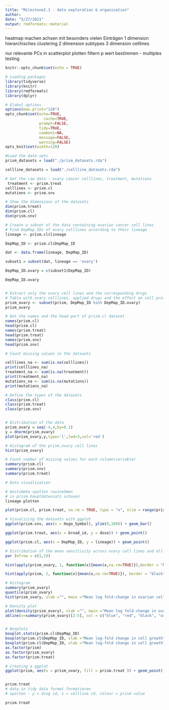 ```yaml
---
title: "Milestone2.1 - data exploration & organisation"
author: 
date: "5/27/2021"
output: rmdformats::material
---
```


heatmap machen 
achsen mit besonders vielen Einträgen
1 dimension hierarchisches clustering
2 dimension subtypes
3 dimension celllines

nur relevante PCs in scatterplot plotten
filtern
p wert bestimmen - multiples testing

```r
knitr::opts_chunk$set(echo = TRUE)

# Loading packages
library(tidyverse)
library(knitr)
library(rmdformats)
library(dplyr)

# Global options
options(max.print="120")
opts_chunk$set(echo=TRUE,
	             cache=TRUE,
               prompt=FALSE,
               tidy=TRUE,
               comment=NA,
               message=FALSE,
               warning=FALSE)
opts_knit$set(width=120)

```

```r
#Load the data sets
prism_datasets = load("./prism_datasets.rda")

cellline_datasets = load("./cellline_datasets.rda")
```

```r
# Get the raw data - ovary cancer celllines, treatment, mutations
 treatment <- prism.treat
celllines <- prism.cl
mutations <- prism.snv

# Show the dimensions of the datasets
dim(prism.treat)
dim(prism.cl)
dim(prism.snv)

# Create a subset of the data containing ovarian cancer cell lines 
# Find DepMap_IDs of ovary celllines according to their lineage
lineage <- prism.cl$lineage

DepMap_ID <- prism.cl$DepMap_ID

dat <- data.frame(lineage, DepMap_ID)

subset1 = subset(dat, lineage == 'ovary')

DepMap_ID.ovary = c(subset1$DepMap_ID)

DepMap_ID.ovary


# Extract only the ovary cell lines and the corresponding drugs
# Table with ovary celllines, applied drugs and the effect on cell proliferation
prism_ovary <- subset(prism, DepMap_ID %in% DepMap_ID.ovary)
prism_ovary

# Get the names and the head part of prism.cl dataset
names(prism.cl)
head(prism.cl)
names(prism.treat)
head(prism.treat)
names(prism.snv)
head(prism.snv)

# Count missing values in the datasets

celllines_na <- sum(is.na(celllines))
print(celllines_na)
treatment_na <- sum(is.na(treatment))
print(treatment_na)
mutations_na <- sum(is.na(mutations))
print(mutations_na)

# Define the types of the datasets
class(prism.cl)
class(prism.treat)
class(prism.snv)


# Distribution of the data
prism_ovary = seq(-4,4,by=0.1)
y = dnorm(prism_ovary)
plot(prism_ovary,y,type='l',lwd=3,col='red')

# Histogram of the prism_ovary cell lines
hist(prism_ovary)

# Count number of missing values for each column(variable)
summary(prism.cl)
summary(prism.snv)
summary(prism.treat)


```


```r

# Data visualization

# bestimmte spalten rausnehmen
# in prism hauptdatensatz schauen
lineage plotten

plot(prism.cl, prism.treat, na.rm = TRUE, type = "o", xlim = range(prism.cl), ylim = range(prism.treat), pch = 16, xlab = "Cancer cell lines", ylab = "Applied drugs")

# Visualizing the datasets with ggplot
ggplot(prism.snv, aes(x = Hugo_Symbol), ylim(0,100)) + geom_bar()

ggplot(prism.treat, aes(x = broad_id, y = dose)) + geom_point()

ggplot(prism.cl, aes(x = DepMap_ID, y = lineage)) + geom_point()

```



```r

# Distribution of the mean sensitivity across ovary cell lines and all drugs
par (mfrow = c(1,2))

hist(apply(prism_ovary, 1, function(x){mean(x,na.rm=TRUE)}),border = "black",col = "lightblue", xlim = c(-0.9,0.1),breaks = 50, main = "Ovary cell lines", xlab = "Mean log fold-change in ovarian cell proliferation")

hist(apply(prism, 2, function(x){mean(x,na.rm=TRUE)}), border = "black",col = "lightblue", xlim = c(-8,1), breaks = 50, main = "Drugs", xlab = "Mean log fold-change in ovarian cell proliferation")

# Histogram
summary(prism_ovary) 
quantile(prism_ovary)
hist(prism_ovary, xlab ="", main ="Mean log fold-change in ovarian cell proliferation"); abline(v=summary(prism_ovary)[2:5], col = c("blue", "red", "black", "orange"), lty=2)

# Density plot
plot(density(prism_ovary), xlab ="", main ="Mean log fold-change in ovarian cell proliferation")
abline(v=summary(prism_ovary)[2:5], col = c("blue", "red", "black", "orange"), lty=2)


# Boxplots
boxplot.stats(prism.cl$DepMap_ID)
boxplot(prism.cl$DepMap_ID, xlab ="Mean log-fold change in cell growth", horizontal = T);abline(v=boxplot.stats(prism.cl)$stats, col = c("blue", "red", "black", "orange","green"), lty=2)
boxplot(prism.cl$DepMap_ID, xlab ="Mean log-fold change in cell growth", horizontal = T);abline(v=boxplot.stats(prism.cl)$stats[c(1,5)], col = c("blue", "red", "black", "orange","green"), lty=2)
as.factor(prism)
as.factor(prism_ovary)
as.factor(prism.treat)

# Creating a ggplot
ggplot(prism, aes(x = prism_ovary, fill = prism.treat )) + geom_point()


prism.treat
# data in tidy data format formatieren 
# spalten - y = drug id, x = cellline id, colour = prism value

prism.treat

```
















